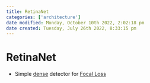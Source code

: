 ```yaml
---
title: RetinaNet
categories: ['architecture']
date modified: Monday, October 10th 2022, 2:02:18 pm
date created: Tuesday, July 26th 2022, 8:33:15 pm
---
```


# RetinaNet
- Simple [dense](Dense.qmd) detector for [Focal Loss](Focal%20Loss.qmd)



